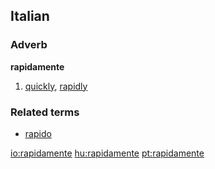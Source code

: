 ==Italian==
===Adverb===
'''rapidamente'''
# [[quickly]], [[rapidly]]
===Related terms===
*[[rapido]]

[[io:rapidamente]]
[[hu:rapidamente]]
[[pt:rapidamente]]